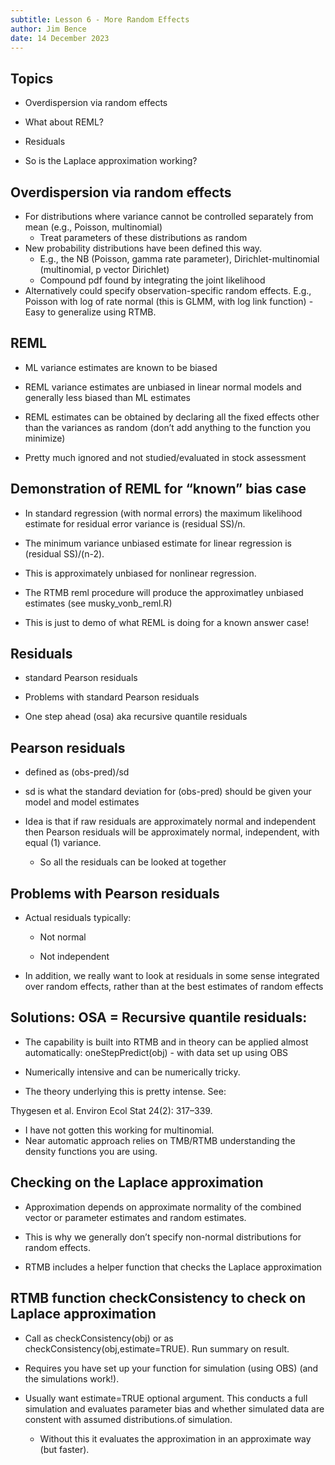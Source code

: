 ```yaml
---
subtitle: Lesson 6 - More Random Effects 
author: Jim Bence 
date: 14 December 2023
---
```


## Topics

-   Overdispersion via random effects

-   What about REML?

-   Residuals

-   So is the Laplace approximation working?

## Overdispersion via random effects

-   For distributions where variance cannot be controlled separately from mean (e.g., Poisson, multinomial)
    -   Treat parameters of these distributions as random
-   New probability distributions have been defined this way.
    -   E.g., the NB (Poisson, gamma rate parameter), Dirichlet-multinomial (multinomial, p vector Dirichlet)
    -   Compound pdf found by integrating the joint likelihood
-   Alternatively could specify observation-specific random effects. E.g., Poisson with log of rate normal (this is GLMM, with log link function) - Easy to generalize using RTMB.

## REML

-   ML variance estimates are known to be biased

-   REML variance estimates are unbiased in linear normal models and generally less biased than ML estimates

-   REML estimates can be obtained by declaring all the fixed effects other than the variances as random (don't add anything to the function you minimize)

-   Pretty much ignored and not studied/evaluated in stock assessment

## Demonstration of REML for "known" bias case

-   In standard regression (with normal errors) the maximum likelihood estimate for residual error variance is (residual SS)/n.

-   The minimum variance unbiased estimate for linear regression is (residual SS)/(n-2).

-   This is approximately unbiased for nonlinear regression.

-   The RTMB reml procedure will produce the approximatley unbiased estimates (see musky_vonb_reml.R)

-   This is just to demo of what REML is doing for a known answer case!

## Residuals

-   standard Pearson residuals

-   Problems with standard Pearson residuals

-   One step ahead (osa) aka recursive quantile residuals

## Pearson residuals

-   defined as (obs-pred)/sd

-   sd is what the standard deviation for (obs-pred) should be given your model and model estimates

-   Idea is that if raw residuals are approximately normal and independent then Pearson residuals will be approximately normal, independent, with equal (1) variance.

    -   So all the residuals can be looked at together

## Problems with Pearson residuals

-   Actual residuals typically:

    -   Not normal

    -   Not independent

-   In addition, we really want to look at residuals in some sense integrated over random effects, rather than at the best estimates of random effects

## Solutions: OSA = Recursive quantile residuals:

-   The capability is built into RTMB and in theory can be applied almost automatically: oneStepPredict(obj) - with data set up using OBS

-   Numerically intensive and can be numerically tricky.

-   The theory underlying this is pretty intense. See:

Thygesen et al. Environ Ecol Stat 24(2): 317--339.

-   I have not gotten this working for multinomial.
-   Near automatic approach relies on TMB/RTMB understanding the density functions you are using.

## Checking on the Laplace approximation

-   Approximation depends on approximate normality of the combined vector or parameter estimates and random estimates.

-   This is why we generally don't specify non-normal distributions for random effects.

-   RTMB includes a helper function that checks the Laplace approximation

## RTMB function checkConsistency to check on Laplace approximation

-   Call as checkConsistency(obj) or as checkConsistency(obj,estimate=TRUE). Run summary on result.

-   Requires you have set up your function for simulation (using OBS) (and the simulations work!).

-   Usually want estimate=TRUE optional argument. This conducts a full simulation and evaluates parameter bias and whether simulated data are constent with assumed distributions.of simulation.

    -   Without this it evaluates the approximation in an approximate way (but faster).
